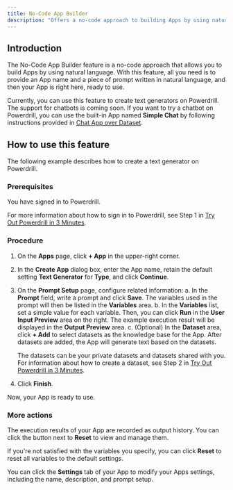 ```yaml
---
title: No-Code App Builder
description: "Offers a no-code approach to building Apps by using natural language'
---
```


## Introduction

The No-Code App Builder feature is a no-code approach that allows you to build Apps by using natural language. With this feature, all you need is to provide an App name and a piece of prompt written in natural language, and then your App is right here, ready to use. 

Currently, you can use this feature to create text generators on Powerdrill. The support for chatbots is coming soon. If you want to try a chatbot on Powerdrill, you can use the built-in App named **Simple Chat** by following instructions provided in [Chat App over Dataset](/features/chat-app).

## How to use this feature

The following example describes how to create a text generator on Powerdrill.

### Prerequisites

You have signed in to Powerdrill. 

For more information about how to sign in to Powerdrill, see Step 1 in [Try Out Powerdrill in 3 Minutes](/quick-start#step-1-sign-in-to-powerdrill).

### Procedure

1. On the **Apps** page, click **+ App** in the upper-right corner.
2. In the **Create App** dialog box, enter the App name, retain the default setting **Text Generator** for **Type**, and click **Continue**.
3. On the **Prompt Setup** page, configure related information:
    a. In the **Prompt** field, write a prompt and click **Save**. The variables used in the prompt will then be listed in the **Variables** area.
    b. In the **Variables** list, set a simple value for each variable. Then, you can click **Run** in the **User Input Preview** area on the right. The example execution result will be displayed in the **Output Preview** area.
    c. (Optional) In the **Dataset** area, click **+ Add** to select datasets as the knowledge base for the App. After datasets are added, the App will generate text based on the datasets.
    
    The datasets can be your private datasets and datasets shared with you. For information about how to create a dataset, see Step 2 in [Try Out Powerdrill in 3 Minutes](/quick-start#step-2-import-your-data).
    
4. Click **Finish**. 

Now, your App is ready to use.

### More actions

The execution results of your App are recorded as output history. You can click the button next to **Reset** to view and manage them.

If you're not satisfied with the variables you specify, you can click **Reset** to reset all variables to the default settings.

You can click the **Settings** tab of your App to modify your Apps settings, including the name, description, and prompt setup.

